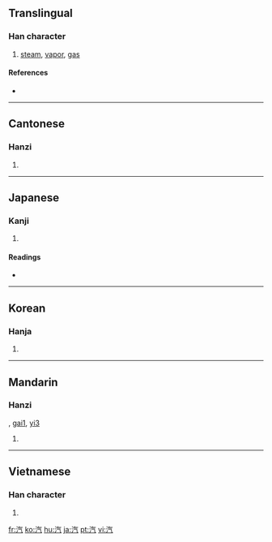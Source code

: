 ==Translingual==

===Han character===
{{Han char|rn=85|rad=水|as=04|sn=7|four=3811<sub>7</sub>|canj=水人一弓 (EOMN)|ids=⿰[[氵]][[气]]}}

# [[steam]], [[vapor]], [[gas]]

====References====
* {{Han ref|kx=0609.060|dkj=17177|dj=1002.030|hdz=31566.040|uh=6C7D|ud=27773|bh=A854|bd=43092}}

----

==Cantonese==

===Hanzi===
{{yue-hanzi|jyut=|y=hei3}}

# {{defn|Cantonese|sort=水04}}

----

==Japanese==

===Kanji===
{{ja-kanji|grade=2|rs=水04}}

# {{defn|Japanese}}

====Readings====
* {{ja-readings|on=[[き]] (ki), [[いつ]] (itsu)|kun=[[ゆげ]] (yuge), [[みずけ]] (mizuke)}}

----

==Korean==

===Hanja===
{{ko-hanja|hangeul=[[기]], [[흘]]|eumhun=|rv=gi, heul|mr=ki, hŭl|y=ki, hul}}

# {{defn|Korean|sort=水04}}

----

==Mandarin==

===Hanzi===
{{cmn-hanzi|pin=[[qì]] ([[qi4]])|wg=ch'i<sup>4</sup>}}, [[gai1]], [[yi3]]

# {{defn|Mandarin|sort=水04}}

----

==Vietnamese==

===Han character===
{{vi-hantu|[[khí]]|rs=水04}}

# {{defn|Vietnamese|sort=水04}}

[[fr:汽]]
[[ko:汽]]
[[hu:汽]]
[[ja:汽]]
[[pt:汽]]
[[vi:汽]]